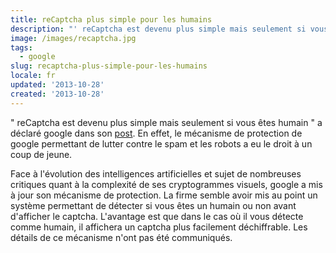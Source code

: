 ```yaml
---
title: reCaptcha plus simple pour les humains
description: "' reCaptcha est devenu plus simple mais seulement si vous êtes humain ' a déclaré google dans son post. En effet, le mécanisme de protection de google permettant de lutter contre le spam et les robots a eu le droit à un coup de jeune."
image: /images/recaptcha.jpg
tags:
  - google
slug: recaptcha-plus-simple-pour-les-humains
locale: fr
updated: '2013-10-28'
created: '2013-10-28'
---
```


" reCaptcha est devenu plus simple mais seulement si vous êtes humain " a déclaré google dans son [post](http://googleonlinesecurity.blogspot.fr/2013/10/recaptcha-just-got-easier-but-only-if.html). En effet, le mécanisme de protection de google permettant de lutter contre le spam et les robots a eu le droit à un coup de jeune.

Face à l'évolution des intelligences artificielles et sujet de nombreuses critiques quant à la complexité de ses cryptogrammes visuels, google a mis à jour son mécanisme de protection. La firme semble avoir mis au point un système permettant de détecter si vous êtes un humain ou non avant d'afficher le captcha. L'avantage est que dans le cas où il vous détecte comme humain, il affichera un captcha plus facilement déchiffrable. Les détails de ce mécanisme n'ont pas été communiqués.
